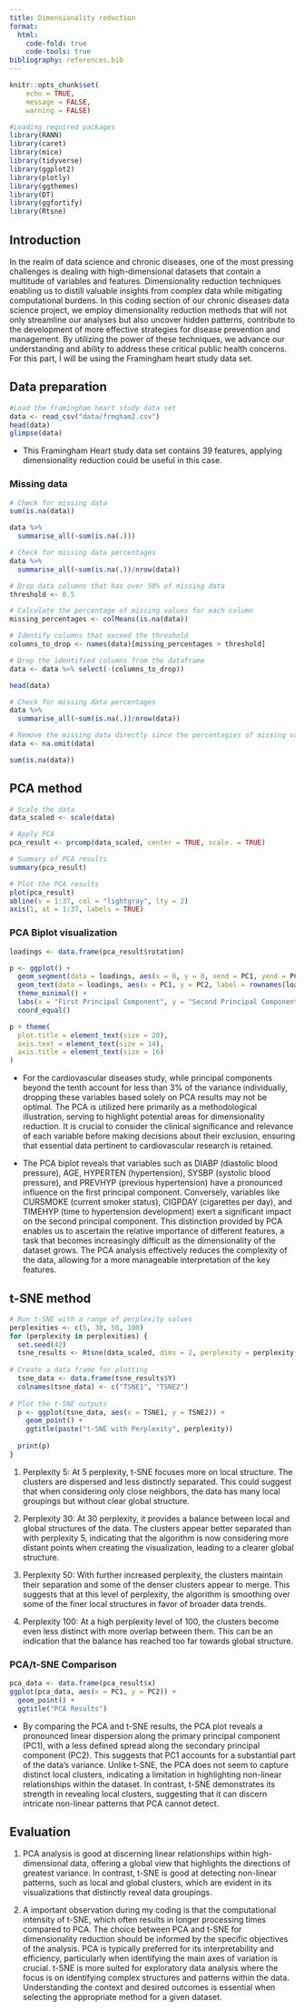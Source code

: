 ---
title: Dimensionality reduction
format:
  html:
    code-fold: true
    code-tools: true
bibliography: references.bib
---

```{r setup, include=FALSE}
knitr::opts_chunk$set(
    echo = TRUE,
    message = FALSE,
    warning = FALSE)
```

```{r, message=FALSE, warning=FALSE}
#Loading required packages
library(RANN)
library(caret)
library(mice)
library(tidyverse)
library(ggplot2)
library(plotly)
library(ggthemes)
library(DT)
library(ggfortify)
library(Rtsne)
```

## Introduction

In the realm of data science and chronic diseases, one of the most pressing challenges is dealing with high-dimensional datasets that contain a multitude of variables and features. Dimensionality reduction techniques enabling us to distill valuable insights from complex data while mitigating computational burdens. In this coding section of our chronic diseases data science project, we employ dimensionality reduction methods that will not only streamline our analyses but also uncover hidden patterns, contribute to the development of more effective strategies for disease prevention and management. By utilizing the power of these techniques, we advance our understanding and ability to address these critical public health concerns. For this part, I will be using the Framingham heart study data set.

## Data preparation

```{r}
#Load the framingham heart study data set
data <- read_csv("data/frmgham2.csv")
head(data)
glimpse(data)
```

-   This Framingham Heart study data set contains 39 features, applying dimensionality reduction could be useful in this case.

### Missing data

```{r}
# Check for missing data
sum(is.na(data))
```

```{r}
data %>% 
  summarise_all(~sum(is.na(.)))
```

```{r}
# Check for missing data percentages
data %>% 
  summarise_all(~sum(is.na(.))/nrow(data))
```

```{r}
# Drop data columns that has over 50% of missing data
threshold <- 0.5

# Calculate the percentage of missing values for each column
missing_percentages <- colMeans(is.na(data))

# Identify columns that exceed the threshold
columns_to_drop <- names(data)[missing_percentages > threshold]

# Drop the identified columns from the dataframe
data <- data %>% select(-(columns_to_drop))

head(data)
```

```{r}
# Check for missing data percentages
data %>% 
  summarise_all(~sum(is.na(.))/nrow(data))
```

```{r}
# Remove the missing data directly since the percentagies of missing values are low
data <- na.omit(data)

sum(is.na(data))

```

## PCA method

```{r}
# Scale the data
data_scaled <- scale(data)

# Apply PCA
pca_result <- prcomp(data_scaled, center = TRUE, scale. = TRUE)

# Summary of PCA results
summary(pca_result)

# Plot the PCA results
plot(pca_result)
abline(v = 1:37, col = "lightgray", lty = 2)
axis(1, at = 1:37, labels = TRUE)
```

### PCA Biplot visualization

```{r}
loadings <- data.frame(pca_result$rotation)

p <- ggplot() +
  geom_segment(data = loadings, aes(x = 0, y = 0, xend = PC1, yend = PC2), arrow = arrow(length = unit(0.02, "npc")), color = 'red') +
  geom_text(data = loadings, aes(x = PC1, y = PC2, label = rownames(loadings)), hjust = 1.2, vjust = 1.2) +
  theme_minimal() +
  labs(x = "First Principal Component", y = "Second Principal Component", title = "PCA Loadings Biplot") +
  coord_equal() 

p + theme(
  plot.title = element_text(size = 20),  
  axis.text = element_text(size = 14),  
  axis.title = element_text(size = 16)
)
```

-   For the cardiovascular diseases study, while principal components beyond the tenth account for less than 3% of the variance individually, dropping these variables based solely on PCA results may not be optimal. The PCA is utilized here primarily as a methodological illustration, serving to highlight potential areas for dimensionality reduction. It is crucial to consider the clinical significance and relevance of each variable before making decisions about their exclusion, ensuring that essential data pertinent to cardiovascular research is retained.

-   The PCA biplot reveals that variables such as DIABP (diastolic blood pressure), AGE, HYPERTEN (hypertension), SYSBP (systolic blood pressure), and PREVHYP (previous hypertension) have a pronounced influence on the first principal component. Conversely, variables like CURSMOKE (current smoker status), CIGPDAY (cigarettes per day), and TIMEHYP (time to hypertension development) exert a significant impact on the second principal component. This distinction provided by PCA enables us to ascertain the relative importance of different features, a task that becomes increasingly difficult as the dimensionality of the dataset grows. The PCA analysis effectively reduces the complexity of the data, allowing for a more manageable interpretation of the key features.

## t-SNE method

```{r, message=FALSE, warning=FALSE}
# Run t-SNE with a range of perplexity values
perplexities <- c(5, 30, 50, 100)
for (perplexity in perplexities) {
  set.seed(42)
  tsne_results <- Rtsne(data_scaled, dims = 2, perplexity = perplexity, verbose = TRUE)
  
# Create a data frame for plotting
  tsne_data <- data.frame(tsne_results$Y)
  colnames(tsne_data) <- c("TSNE1", "TSNE2")
  
# Plot the t-SNE outputs
  p <- ggplot(tsne_data, aes(x = TSNE1, y = TSNE2)) +
    geom_point() +
    ggtitle(paste("t-SNE with Perplexity", perplexity))
  
  print(p)
}
```

1.  Perplexity 5: At 5 perplexity, t-SNE focuses more on local structure. The clusters are dispersed and less distinctly separated. This could suggest that when considering only close neighbors, the data has many local groupings but without clear global structure.

2.  Perplexity 30: At 30 perplexity, it provides a balance between local and global structures of the data. The clusters appear better separated than with perplexity 5, indicating that the algorithm is now considering more distant points when creating the visualization, leading to a clearer global structure.

3.  Perplexity 50: With further increased perplexity, the clusters maintain their separation and some of the denser clusters appear to merge. This suggests that at this level of perplexity, the algorithm is smoothing over some of the finer local structures in favor of broader data trends.

4.  Perplexity 100: At a high perplexity level of 100, the clusters become even less distinct with more overlap between them. This can be an indication that the balance has reached too far towards global structure.

### PCA/t-SNE Comparison

```{r}
pca_data <- data.frame(pca_result$x)
ggplot(pca_data, aes(x = PC1, y = PC2)) +
  geom_point() +
  ggtitle("PCA Results")
```

-   By comparing the PCA and t-SNE results, the PCA plot reveals a pronounced linear dispersion along the primary principal component (PC1), with a less defined spread along the secondary principal component (PC2). This suggests that PC1 accounts for a substantial part of the data's variance. Unlike t-SNE, the PCA does not seem to capture distinct local clusters, indicating a limitation in highlighting non-linear relationships within the dataset. In contrast, t-SNE demonstrates its strength in revealing local clusters, suggesting that it can discern intricate non-linear patterns that PCA cannot detect.

## Evaluation

1.  PCA analysis is good at discerning linear relationships within high-dimensional data, offering a global view that highlights the directions of greatest variance. In contrast, t-SNE is good at detecting non-linear patterns, such as local and global clusters, which are evident in its visualizations that distinctly reveal data groupings.

2.  A important observation during my coding is that the computational intensity of t-SNE, which often results in longer processing times compared to PCA. The choice between PCA and t-SNE for dimensionality reduction should be informed by the specific objectives of the analysis. PCA is typically preferred for its interpretability and efficiency, particularly when identifying the main axes of variation is crucial. t-SNE is more suited for exploratory data analysis where the focus is on identifying complex structures and patterns within the data. Understanding the context and desired outcomes is essential when selecting the appropriate method for a given dataset.

